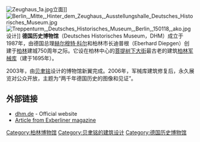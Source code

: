 [[Image:Zeughaus_1a.jpg|thumb]]立面]]
[[Image:Berlin,_Mitte,_Hinter_dem_Zeughaus,_Ausstellungshalle_Deutsches_Historisches_Museum.jpg|thumb]]
[[File:Treppenturm,_Deutsches_Historisches_Museum,_Berlin,_150118,_ako.jpg|thumb]]设计]]
'''德国历史博物馆'''（Deutsches Historisches Museum，DHM）成立于1987年，由德国总理[[赫尔穆特·科尔|赫尔穆特·科尔]]和柏林市长迪普根（Eberhard Diepgen）创建于[[柏林|柏林]]建城750周年之际。它设在柏林中心的[[菩提树下大街|菩提树下大街]]最古老的建筑[[柏林军械库|柏林军械库]]（建于1695年）。

2003年，由[[贝聿铭|贝聿铭]]设计的博物馆新翼完成。2006年，军械库建筑修复后，永久展览对公众开放，主题为“两千年德国历史的图像和见证”。

==外部链接==
{{Commons|Zeughaus (Berlin)}}
* [http://www.dhm.de/ENGLISH/index.html dhm.de] {{Wayback|url=http://www.dhm.de/ENGLISH/index.html |date=20100316203719 }} - Official website
* [http://www.exberliner.com/culture/german-historical-museum Article from Exberliner magazine]{{dead link|date=2018年2月 |bot=InternetArchiveBot |fix-attempted=yes }}

{{coord|52|31|06|N|13|23|46|E|display=title}}

{{Museum-stub}}
{{Authority control}}
[[Category:柏林博物馆|Category:柏林博物馆]]
[[Category:贝聿铭的建筑设计|Category:贝聿铭的建筑设计]]
[[Category:德国历史博物馆|Category:德国历史博物馆]]